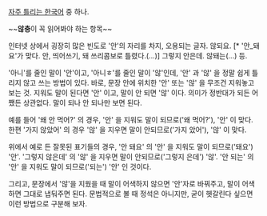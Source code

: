 [[자주 틀리는 한국어]] 중 하나.

~~'''않충'''이 꼭 읽어봐야 하는 항목~~

인터넷 상에서 굉장히 많은 빈도로 '안'의 자리를 차지, 오용되는 글자. 않되요. [* '안_돼요'가 맞다. 안, 띄어쓰기, 돼 쓰리콤보로 틀렸다.(...)] 그렇지 안은데. 않돼는(...) 등.

'아니'를 줄인 말이 '안'이고, '아니ㅎ'를 줄인 말이 '않'인데, '안' 과 '않' 을 정말 쉽게 틀리지 않고 쓰는 방법이 있다. 바로, 문장 안에 위치한 '안' 또는 '않' 을 무조건 지워놓고 보는 것. 지워도 말이 된다면 '안' 이고, 말이 안 되면 '않' 이다. 의미가 정반대가 되든 어쨌든 상관없다. 말이 되나 안 되나만 보면 된다.

예를 들어 '왜 안 먹어?' 의 경우, '안' 을 지워도 말이 되므로('왜 먹어?'), '안' 이 맞다. 한편 '가지 않았어' 의 경우 '않' 을 지우면 말이 안되므로('가지 았어'), '않' 이 맞다.

위에서 예로 든 잘못된 표기들의 경우, '안 돼요' 의 '안' 을 지워도 말이 되므로('돼요') '안'. '그렇지 않은데' 의 '않' 을 지우면 말이 안되므로('그렇지 은데') '않'. '안 되는' 의 '안' 을 지워도 말이 되므로('되는') '안' 인 것이다.

그리고, 문장에서 '않'을 지웠을 때 말이 어색하지 않으면 '안'자로 바꿔주고, 말이 어색하면 그대로 냅둬주면 된다. 문법적으로 볼 때 정석은 아니지만, 굳이 헷갈린다 싶으면 이런 방법으로 구분해 보자. 
